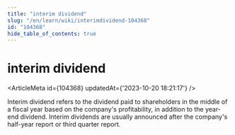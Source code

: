 ```yaml
---
title: "interim dividend"
slug: "/en/learn/wiki/interimdividend-104368"
id: "104368"
hide_table_of_contents: true
---
```



# interim dividend

<ArticleMeta id={104368} updatedAt={'2023-10-20 18:21:17'} />
<div className='border-solid border-b border-t-0 my-4 border-[var(--ifm-color-gray-300)]' />

Interim dividend refers to the dividend paid to shareholders in the middle of a fiscal year based on the company's profitability, in addition to the year-end dividend. Interim dividends are usually announced after the company's half-year report or third quarter report.

